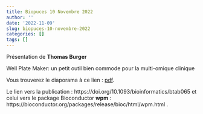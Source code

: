 ```yaml
---
title: Biopuces 10 Novembre 2022
author: ''
date: '2022-11-09'
slug: biopuces-10-novembre-2022
categories: []
tags: []
---
```


Présentation de **Thomas Burger**

Well Plate Maker: un petit outil bien commode pour la multi-omique clinique 

Vous trouverez le diaporama à ce lien : [pdf](/diapos/WPM_TB_2022.pdf).


Le lien vers la publication : https://doi.org/10.1093/bioinformatics/btab065
et celui vers le package Bioconductor **wpm** : https://bioconductor.org/packages/release/bioc/html/wpm.html .

